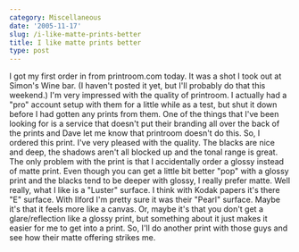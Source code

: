 ```yaml
---
category: Miscellaneous
date: '2005-11-17'
slug: /i-like-matte-prints-better
title: I like matte prints better
type: post
---
```



I got my first order in from printroom.com today. It was a shot I
took out at Simon's Wine bar. (I haven't posted it yet, but I'll
probably do that this weekend.) I'm very impressed with the quality
of printroom. I actually had a "pro" account setup with them for a
little while as a test, but shut it down before I had gotten any
prints from them. One of the things that I've been looking for is a
service that doesn't put their branding all over the back of the
prints and Dave let me know that printroom doesn't do this. So, I
ordered this print. I've very pleased with the quality. The blacks
are nice and deep, the shadows aren't all blocked up and the tonal
range is great. The only problem with the print is that I
accidentally order a glossy instead of matte print. Even though you
can get a little bit better "pop" with a glossy print and the
blacks tend to be deeper with glossy, I really prefer matte. Well
really, what I like is a "Luster" surface. I think with Kodak
papers it's there "E" surface. With Ilford I'm pretty sure it was
their "Pearl" surface. Maybe it's that it feels more like a canvas.
Or, maybe it's that you don't get a glare/reflection like a glossy
print, but something about it just makes it easier for me to get
into a print. So, I'll do another print with those guys and see how
their matte offering strikes me.